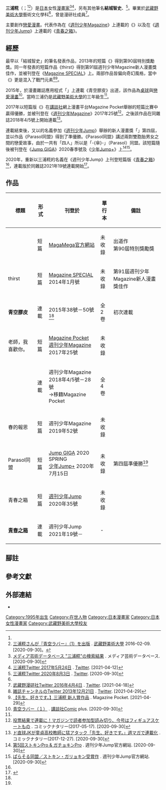 {{Infobox 漫畫家
|圖片=
|逝世地點=
|簽名=
|獎項= 第90屆{{Link-ja|週刊少年Magazine新人漫畫獎|週刊少年マガジン新人漫画賞}}特別獎勵獎<br>第91屆週刊少年Magazine新人漫畫獎佳作<br>第四屆{{lang|ja|ガリョキンPro}}準優勝
|代表作= 《{{Link-ja|老師，我喜歡你。|先生、好きです。}}》
|類型=[[戀愛漫畫|戀愛漫畫]]
|活躍時期=2013年－
|職業=[[漫画家|漫画家]]
|國籍={{JPN}}
|逝世日期=
|姓名=三浦糀
|出生地點=
|出生日期= {{Birth date and age|year=1995|month=3|day=28}}<ref name=jump2020>{{Cite web|title=週刊少年ジャンプ 2020年35号|url=https://jumpbookstore.com/item/SHSA_JP01WJ2020031D01_57.html|website=ジャンプBOOKストア！|date=2020-08-03|accessdate=2021-04-12|language=ja|archive-date=2021-04-11|archive-url=https://web.archive.org/web/20210411181853/https://jumpbookstore.com/item/SHSA_JP01WJ2020031D01_57.html|dead-url=no}}</ref>
|羅馬字=
|日語原文=三浦糀
|附註=
|畫像尺寸=
|畫像=
|官方網站=}}
{{japanese|japanese=三浦糀|kana=みうら こうじ|romaji=Miura Kouji}}

'''三浦糀'''（{{lang-ja|三浦 糀}}；{{bd|1995年|3月28日|}}<ref name=jump2020/><ref name=anan>[https://www.musabi.ac.jp/news/20160209_03_01/ 三浦糀さんが『青空ラバー』（1）を出版] {{Wayback|url=https://www.musabi.ac.jp/news/20160209_03_01/ |date=20210412104609 }} . [[武藏野美術大學|武藏野美術大學]] 2016-02-09. [2020-09-30]。</ref>）是[[日本|日本]]女性[[漫畫家|漫畫家]]<ref>[https://mediaarts-db.bunka.go.jp/search?q=%E4%B8%89%E6%B5%A6%E7%B3%80 メディア芸術データベース "三浦糀"の検索結果] {{Wayback|url=https://mediaarts-db.bunka.go.jp/search?q=%E4%B8%89%E6%B5%A6%E7%B3%80 |date=20210412104609 }} . メディア芸術データベース. [2020-09-30]</ref><ref>[https://twitter.com/amzk0303/status/867156286718099456 三浦糀Twitter 2017年5月24日] {{Wayback|url=https://twitter.com/amzk0303/status/867156286718099456 |date=20210412104611 }} . [[Twitter|Twitter]]. [2021-04-12]</ref>，另有其他筆名'''結城智史'''、'''{{lang|ja|あまみ}}'''<ref>[https://twitter.com/Amzk0303/status/1289947123488657413 三浦糀Twitter 2020年8月3日] {{Wayback|url=https://twitter.com/Amzk0303/status/1289947123488657413 |date=20210427230849 }} . [[Twitter|Twitter]]. [2020-09-30]</ref>。畢業於[[武藏野美術大學|武藏野美術大學]]藝術文化學科<ref name=anan/>，曾是漫研社成員<ref>[https://twitter.com/musabi_manken/status/716800291643887616 武藏野漫研社Twitter 2016年4月4日] {{Wayback|url=https://twitter.com/musabi_manken/status/716800291643887616 |date=20210418080900 }} . [[Twitter|Twitter]]. [2021-04-18]</ref>。

主要創作[[戀愛漫畫|戀愛漫畫]]。代表作為在《[[週刊少年Magazine|週刊少年Magazine]]》上連載的《{{Link-ja|老師，我喜歡你。|先生、好きです。}}》以及在《[[週刊少年Jump|週刊少年Jump]]》上連載的《[[青春之箱|青春之箱]]》。

== 經歷 ==
最早以「結城智史」的筆名發表作品，2013年的短篇《{{lang|ja|よくと}}》得到第90屆{{Link-ja|週刊少年Magazine新人漫畫獎|週刊少年マガジン新人漫画賞}}特別獎勵獎。同一年發表的短篇作品《thirst》得到第91屆週刊少年Magazine新人漫畫獎佳作，並被刊登在《[[Magazine_SPECIAL|Magazine SPECIAL]]》上。兩部作品皆偏向奇幻風格，當中《{{lang|ja|よくと}}》更是混入了戰鬥元素<ref>[https://twitter.com/the4_ch/status/414353239421620224 雑誌チャンネルのTwitter 2013年12月21日] {{Wayback|url=https://twitter.com/the4_ch/status/414353239421620224 |date=20210429143838 }} . [[Twitter|Twitter]]. [2021-04-29]</ref><ref>[https://pocket.shonenmagazine.com/episode/10834108156640490957 【先生、好きです。】三浦糀 新人賞作品] {{Wayback|url=https://pocket.shonenmagazine.com/episode/10834108156640490957 |date=20210430182523 }} . Magazine Pocket. [2021-04-29]</ref>。

2015年，於漫畫雜誌應用程式「{{Link-ja|Manga Box|マンガボックス}}」上連載《青空膠皮》出道，該作品為[[乒乓球|桌球]]與[[戀愛漫畫|戀愛漫畫]]<ref name=kodansha>[https://kc.kodansha.co.jp/product?item=0000019656 青空ラバー（１）] {{Wayback|url=https://kc.kodansha.co.jp/product?item=0000019656 |date=20210412104606 }} . [[講談社|講談社]]Comic plus. [2020-09-30]</ref>。當時三浦仍是[[武藏野美術大學|武藏野美術大學]]的三年級生<ref name=anan/>。

2017年以短篇版《{{Link-ja|老師，我喜歡你。|先生、好きです。}}》在[[講談社|講談社]]網上漫畫平台Magazine Pocket舉辦的短篇比賽中贏得優勝，並被刊登在《[[週刊少年Magazine|週刊少年Magazine]]》2017年25號<ref>[https://natalie.mu/comic/news/232947 投票結果で連載に！マガジンで読者参加型読み切り、今号はフィギュアスケートもの] {{Wayback|url=https://natalie.mu/comic/news/232947 |date=20210412104606 }} . コミックナタリー(2017-05-17). [2020-09-30]</ref>。之後該作品在同雜誌2018年4/5號上開始連載<ref>[https://natalie.mu/comic/news/263028 ド直球JKが童貞高校教師に猛アタック「先生、好きです。」週マガで連載化] {{Wayback|url=https://natalie.mu/comic/news/263028 |date=20180210113450 }} . コミックナタリー(2017-12-27). [2020-09-30]</ref>。

連載結束後，又以{{lang|ja|あまみ}}的名義參加《[[週刊少年Jump|週刊少年Jump]]》舉辦的新人漫畫獎「{{lang|ja|ガリョキンPro}}」第四屆，並以作品《Parasol同盟》得到了準優勝。《Parasol同盟》講述兩對雙胞胎男女之間的戀愛故事，由於一共有「四人」所以是「-{傘}-」（Parasol）同盟{{efn|作品中提及「傘同盟」聽起來像是大叔的集會，所以刻意改用英文的「Parasol同盟」。}}。該短篇隨後被刊登在《[[Jump_GIGA|Jump GIGA]]》2020春季號及《[[少年Jump+|少年Jump+]]》上<ref name=garyokin>[https://www.shonenjump.com/j/sp_stokin_garyokin/ 第5回ストキンPro & ガチョキンPro] {{Wayback|url=https://www.shonenjump.com/j/sp_stokin_garyokin/ |date=20210412104606 }} . 週刊少年Jump官方網站. [2020-09-30]</ref><ref>[https://shonenjumpplus.com/episode/13933686331679500625 ぱらそる同盟／ストキン・ガリョキン受賞作] {{Wayback|url=https://shonenjumpplus.com/episode/13933686331679500625 |date=20210505141937 }} . 週刊少年Jump官方網站. [2020-09-30]</ref>。

2020年，重新以三浦糀的名義在《週刊少年Jump》上刊登短篇版《[[青春之箱|青春之箱]]》<ref name=jump2020/>，連載版於同雜誌2021年19號連載開始<ref>{{Cite web|title=『アオのハコ』|url=https://www.shonenjump.com/j/rensai/aonohako.html|website=週刊少年Jump官方網站|date=2021-04-12|accessdate=2021-04-12|language=ja|archive-date=2021-06-05|archive-url=https://web.archive.org/web/20210605131748/https://www.shonenjump.com/j/rensai/aonohako.html|dead-url=no}}</ref>。

== 作品 ==
{| class="wikitable" style="font-size:small;"
! 標題 !! 形式 !! 刊登於 !! 單行本 !! 備註 
|-
| {{lang|ja|よくと}} || 短篇 ||[http://www.shonenmagazine.com/newcomer/production/?t=newface&p=9008&m=27 MagaMega官方網站] || 未收錄 || 出道作<br>第90屆{{Link-ja|週刊少年Magazine新人漫畫獎|週刊少年マガジン新人漫画賞}}特別獎勵獎
|-
| thirst || 短篇 || [[Magazine_SPECIAL|Magazine SPECIAL]] 2014年1月號 || 未收錄 || 第91屆週刊少年Magazine新人漫畫獎佳作
|-
| '''青空膠皮'''<br>{{lang|ja|青空ラバー}} || 連載 || {{Link-ja|Manga Box|マンガボックス}} 2015年38號－50號<ref name=kodansha/> || 全2卷 || 初次連載
|-
| 老師，我喜歡你。<br>{{lang|ja|先生、好きです。}} || 短篇 || [[週刊少年Magazine|Magazine Pocket]]<br>[[週刊少年Magazine|週刊少年Magazine]] 2017年25號 || 未收錄 || 
|-
| '''{{Link-ja|老師，我喜歡你。|先生、好きです。}}''' || 連載 || 週刊少年Magazine 2018年4/5號－28號<br>→移籍Magazine Pocket || 全4卷 || 
|-
| 春的報恩<br>{{lang|ja|ハルの恩返し}} || 短篇 || 週刊少年Magazine 2019年52號|| 未收錄 || 
|-
| Parasol同盟<br>{{lang|ja|ぱらそる同盟}} || 短篇 || [[Jump_GIGA|Jump GIGA]] 2020 SPRING<br>[[少年Jump+|少年Jump+]] 2020年7月15日|| 未收錄 || 第四屆{{lang|ja|ガリョキンPro}}準優勝<ref name=garyokin/>
|-
| 青春之箱<br>{{lang|ja|アオのハコ}} || 短篇 || [[週刊少年Jump|週刊少年Jump]] 2020年35號 || 未收錄 || 
|-
| '''[[青春之箱|青春之箱]]''' || 連載 || 週刊少年Jump 2021年19號－ || - ||
|}

== 腳註 ==
{{notelist}}

== 參考文獻 ==
{{Reflist|30em}}

== 外部連結 ==
* {{Twitter|Amzk0303}}

{{DEFAULTSORT:Miura Kouji}}
[[Category:1995年出生|Category:1995年出生]]
[[Category:在世人物|Category:在世人物]]
[[Category:日本漫畫家|Category:日本漫畫家]]
[[Category:日本女性漫畫家|Category:日本女性漫畫家]]
[[Category:武藏野美術大學校友|Category:武藏野美術大學校友]]
